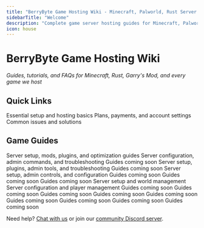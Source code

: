 ```yaml
---
title: "BerryByte Game Hosting Wiki - Minecraft, Palworld, Rust Server Guides & Tutorials"
sidebarTitle: "Welcome"
description: "Complete game server hosting guides for Minecraft, Palworld, Rust, Valheim, and 20+ games. Step-by-step tutorials for server setup, mods, plugins, troubleshooting, and optimization."
icon: house
---
```


# BerryByte Game Hosting Wiki

*Guides, tutorials, and FAQs for Minecraft, Rust, Garry's Mod, and every game we host*


## Quick Links

<CardGroup cols={3}>
  <Card title="Getting Started" href="/quickstart" icon="rocket">
    Essential setup and hosting basics
  </Card>
  <Card title="Billing & Account Management" href="/help" icon="credit-card">
    Plans, payments, and account settings
  </Card>
  <Card title="Server Troubleshooting" href="/help/troubleshooting" icon="wrench">
    Common issues and solutions
  </Card>
</CardGroup>

## Game Guides

<CardGroup cols={3}>
  <Card img="https://berrybyte.net/assets/games/banners/minecraft-banner.jpg" title="Minecraft" href="/games/minecraft/introduction">
    Server setup, mods, plugins, and optimization guides
  </Card>
  <Card img="https://berrybyte.net/assets/games/banners/palworld-banner.jpg" title="Palworld" href="/games/palworld/introduction">
    Server configuration, admin commands, and troubleshooting
  </Card>
  <Card img="https://berrybyte.net/assets/games/banners/satisfactory-banner.jpg" title="Satisfactory" href="/games/satisfactory/introduction">
    Guides coming soon
  </Card>
  <Card img="https://berrybyte.net/assets/games/banners/rust-banner.jpg" title="Rust" href="/games/rust/introduction">
    Server setup, plugins, admin tools, and troubleshooting
  </Card>
  <Card img="https://berrybyte.net/assets/games/banners/valheim-banner.jpg" title="Valheim" href="/games/valheim/introduction">
    Guides coming soon
  </Card>
  <Card img="https://berrybyte.net/assets/games/banners/vrising-banner.jpg" title="V Rising" href="/games/vrising/introduction">
    Server setup, admin controls, and configuration
  </Card>
  <Card img="https://berrybyte.net/assets/games/banners/factorio-banner.jpg" title="Factorio" href="/games/factorio/introduction">
    Guides coming soon
  </Card>
  <Card img="https://berrybyte.net/assets/games/banners/sotf-banner.jpg" title="Sons of the Forest" href="/games/sons-of-the-forest/introduction">
    Guides coming soon
  </Card>
  <Card img="https://berrybyte.net/assets/games/banners/7dtd-banner.jpg" title="7 Days to Die" href="/games/7-days-to-die/introduction">
    Guides coming soon
  </Card>
  <Card img="https://berrybyte.net/assets/games/banners/enshrouded-banner.jpg" title="Enshrouded" href="/games/enshrouded/introduction">
    Server setup and world management
  </Card>
  <Card img="https://berrybyte.net/assets/games/banners/soulmask-banner.jpg" title="Soulmask" href="/games/soulmask/introduction">
    Server configuration and player management
  </Card>
  <Card img="https://berrybyte.net/assets/games/banners/unturned-banner.jpg" title="Unturned" href="/games/unturned/introduction">
    Guides coming soon
  </Card>
  <Card img="https://berrybyte.net/assets/games/banners/fivem-banner.webp" title="FiveM" href="/games/fivem/introduction">
    Guides coming soon
  </Card>
  <Card img="https://berrybyte.net/assets/games/banners/cs2-banner.jpg" title="Counter-Strike 2" href="/games/cs2/introduction">
    Guides coming soon
  </Card>
  <Card img="https://berrybyte.net/assets/games/banners/ark-banner.jpg" title="ARK: Survival Evolved" href="/games/ark-se/introduction">
    Guides coming soon
  </Card>
  <Card img="https://berrybyte.net/assets/games/banners/conanexiles-banner.jpg" title="Conan Exiles" href="/games/conan-exiles/introduction">
    Guides coming soon
  </Card>
  <Card img="https://berrybyte.net/assets/games/banners/core-keeper-banner.avif" title="Core Keeper" href="/games/core-keeper/introduction">
    Guides coming soon
  </Card>
  <Card img="https://berrybyte.net/assets/games/banners/vintage-story-banner.jpg" title="Vintage Story" href="/games/vintage-story/introduction">
    Guides coming soon
  </Card>
  <Card img="https://berrybyte.net/assets/games/banners/garrys-mod-banner.jpg" title="Garry's Mod" href="/games/garrys-mod/introduction">
    Guides coming soon
  </Card>
  <Card img="https://berrybyte.net/assets/games/banners/dont-starve-together-banner.avif" title="Don't Starve Together" href="/games/dont-starve-together/introduction">
    Guides coming soon
  </Card>
</CardGroup>

Need help? [Chat with us](https://berrybyte.net/contact) or join our [community Discord server](https://discord.com/invite/Pv8DMpXtma).